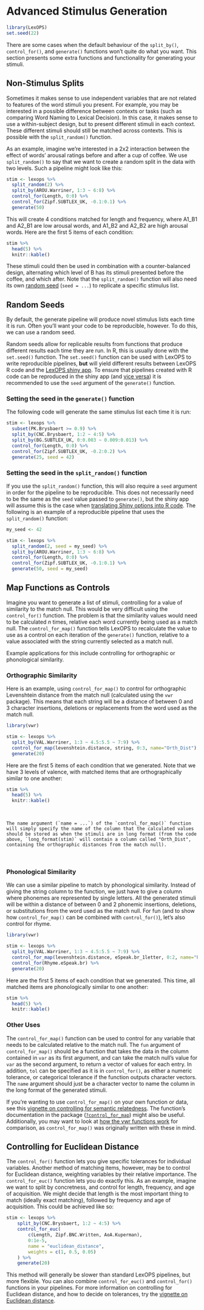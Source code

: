 # Advanced Stimulus Generation

```r
library(LexOPS)
set.seed(22)
```

There are some cases when the default behaviour of the `split_by()`, `control_for()`, and `generate()` functions won't quite do what you want. This section presents some extra functions and functionality for generating your stimuli.

## Non-Stimulus Splits

Sometimes it makes sense to use independent variables that are not related to features of the word stimuli you present. For example, you may be interested in a possible difference between contexts or tasks (such as comparing Word Naming to Lexical Decision). In this case, it makes sense to use a within-subject design, but to present different stimuli in each context. These different stimuli should still be matched across contexts. This is possible with the `split_random()` function.

As an example, imagine we're interested in a 2x2 interaction between the effect of words' arousal ratings before and after a cup of coffee. We use `split_random()` to say that we want to create a random split in the data with two levels. Such a pipeline might look like this:

```r
stim <- lexops %>%
  split_random(2) %>%
  split_by(AROU.Warriner, 1:3 ~ 6:8) %>%
  control_for(Length, 0:0) %>%
  control_for(Zipf.SUBTLEX_UK, -0.1:0.1) %>%
  generate(50)
```

This will create 4 conditions matched for length and frequency, where A1_B1 and A2_B1 are low arousal words, and A1_B2 and A2_B2 are high arousal words. Here are the first 5 items of each condition:

```r
stim %>%
  head(5) %>%
  knitr::kable()
```

These stimuli could then be used in combination with a counter-balanced design, alternating which level of B has its stimuli presented before the coffee, and which after. Note that the `split_random()` function will also need its own [random seed](#random-seeds) (`seed = ...`) to replicate a specific stimulus list.

## Random Seeds

By default, the generate pipeline will produce novel stimulus lists each time it is run. Often you'll want your code to be reproducible, however. To do this, we can use a random seed.

Random seeds allow for replicable results from functions that produce different results each time they are run. In R, this is usually done with the `set.seed()` function. The `set.seed()` function can be used with LexOPS to write reproducible pipelines, **but** will yield different results between LexOPS R code and the [LexOPS shiny app](lexops-shiny-app.html). To ensure that pipelines created with R code can be reproduced in the shiny app (and [vice versa](lexops-shiny-app.html#random-seeds)) it is recommended to use the `seed` argument of the `generate()` function.

### Setting the seed in the `generate()` function {-}

The following code will generate the same stimulus list each time it is run:

```r
stim <- lexops %>%
  subset(PK.Brysbaert >= 0.9) %>%
  split_by(CNC.Brysbaert, 1:2 ~ 4:5) %>%
  split_by(BG.SUBTLEX_UK, 0:0.003 ~ 0.009:0.013) %>%
  control_for(Length, 0:0) %>%
  control_for(Zipf.SUBTLEX_UK, -0.2:0.2) %>%
  generate(25, seed = 42)
```

### Setting the seed in the `split_random()` function {-}

If you use the `split_random()` function, this will also require a `seed` argument in order for the pipeline to be reproducible. This does not necessarily need to be the same as the `seed` value passed to `generate()`, but the shiny app will assume this is the case when [translating Shiny options into R code](lexops-shiny-app.html#codify). The following is an example of a reproducible pipeline that uses the `split_random()` function:

```r
my_seed <- 42

stim <- lexops %>%
  split_random(2, seed = my_seed) %>%
  split_by(AROU.Warriner, 1:3 ~ 6:8) %>%
  control_for(Length, 0:0) %>%
  control_for(Zipf.SUBTLEX_UK, -0.1:0.1) %>%
  generate(50, seed = my_seed)
```

## Map Functions as Controls

Imagine you want to generate a list of stimuli, controlling for a value of similarity to the match null. This would be very difficult using the `control_for()` function. The problem is that the similarity values would need to be calculated *n* times, relative each word currently being used as a match null. The `control_for_map()` function tells LexOPS to recalculate the value to use as a control on each iteration of the `generate()` function, relative to a value associated with the string currently selected as a match null.

Example applications for this include controlling for orthographic or phonological similarity.

### Orthographic Similarity

Here is an example, using `control_for_map()` to control for orthographic Levenshtein distance from the match null (calculated using the `vwr` package). This means that each string will be a distance of between 0 and 3 character insertions, deletions or replacements from the word used as the match null.

```r
library(vwr)

stim <- lexops %>%
  split_by(VAL.Warriner, 1:3 ~ 4.5:5.5 ~ 7:9) %>%
  control_for_map(levenshtein.distance, string, 0:3, name="Orth_Dist") %>%
  generate(20)
```

Here are the first 5 items of each condition that we generated. Note that we have 3 levels of valence, with matched items that are orthographically similar to one another:

\small
```r
stim %>%
  head(5) %>%
  knitr::kable()
```
\normalsize

<br>
```block
The name argument (`name = ...`) of the `control_for_map()` function will simply specify the name of the column that the calculated values should be stored as when the stimuli are in long format (from the code above, `long_format(stim)` will contain a column called "Orth_Dist", containing the orthographic distances from the match null).
```
<br>

### Phonological Similarity

We can use a similar pipeline to match by phonological similarity. Instead of giving the string column to the function, we just have to give a column where phonemes are represented by single letters. All the generated stimuli will be within a distance of between 0 and 2 phonemic insertions, deletions, or substitutions from the word used as the match null. For fun (and to show how `control_for_map()` can be combined with `control_for()`), let's also control for rhyme.

```r
library(vwr)

stim <- lexops %>%
  split_by(VAL.Warriner, 1:3 ~ 4.5:5.5 ~ 7:9) %>%
  control_for_map(levenshtein.distance, eSpeak.br_1letter, 0:2, name="Phon_Dist") %>%
  control_for(Rhyme.eSpeak.br) %>%
  generate(20)
```

Here are the first 5 items of each condition that we generated. This time, all matched items are phonologically similar to one another:

\small
```r
stim %>%
  head(5) %>%
  knitr::kable()
```
\normalsize

### Other Uses

The `control_for_map()` function can be used to control for any variable that needs to be calculated relative to the match null. The `fun` argument of `control_for_map()` should be a function that takes the data in the column contained in `var` as its first argument, and can take the match null's value for `var` as the second argument, to return a vector of values for each entry. In addition, `tol` can be specified as it is in `control_for()`, as either a numeric tolerance, or categorical tolerance if the function outputs character vectors. The `name` argument should just be a character vector to name the column in the long format of the generated stimuli.

If you're wanting to use `control_for_map()` on your own function or data, see this [vignette on controlling for semantic relatedness](vignettes/control_for_map.html). The function's documentation in the package ([`?control_for_map`](https://rdrr.io/github/JackEdTaylor/LexOPS/man/control_for_map.html)) might also be useful. Additionally, you may want to look at [how the vwr functions work](https://cran.r-project.org/web/packages/vwr/vwr.pdf) for comparison, as `control_for_map()` was originally written with these in mind.

## Controlling for Euclidean Distance

The `control_for()` function lets you give specific tolerances for individual variables. Another method of matching items, however, may be to control for Euclidean distance, weighting variables by their relative importance. The `control_for_euc()` function lets you do exactly this. As an example, imagine we want to split by concretness, and control for length, frequency, and age of acquisition. We might decide that length is the most important thing to match (ideally exact matching), followed by frequency and age of acquisition. This could be achieved like so:

```r
stim <- lexops %>%
    split_by(CNC.Brysbaert, 1:2 ~ 4:5) %>%
    control_for_euc(
        c(Length, Zipf.BNC.Written, AoA.Kuperman),
        0:1e-5,
        name = "euclidean_distance",
        weights = c(1, 0.5, 0.05)
    ) %>%
    generate(20)
```

This method will generally be slower than standard LexOPS pipelines, but more flexible. You can also combine `control_for_euc()` and `control_for()` functions in your pipelines. For more information on controlling for Euclidean distance, and how to decide on tolerances, try the [vignette on Euclidean distance](https://jackedtaylor.github.io/LexOPSdocs/vignettes/euclidean-distance.html).
